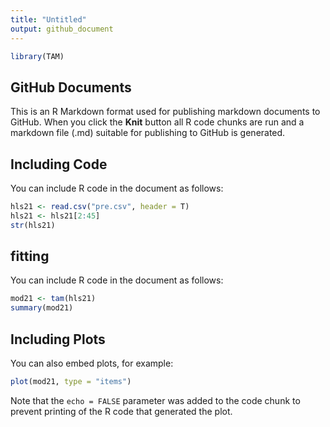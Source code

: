 ```yaml
---
title: "Untitled"
output: github_document
---
```


```r
library(TAM)
```

## GitHub Documents

This is an R Markdown format used for publishing markdown documents to GitHub. When you click the **Knit** button all R code chunks are run and a markdown file (.md) suitable for publishing to GitHub is generated.

## Including Code

You can include R code in the document as follows:

```r
hls21 <- read.csv("pre.csv", header = T)
hls21 <- hls21[2:45]
str(hls21)

```
## fitting

You can include R code in the document as follows:

```r
mod21 <- tam(hls21)
summary(mod21)

```

## Including Plots

You can also embed plots, for example:

```r
plot(mod21, type = "items")
```

Note that the `echo = FALSE` parameter was added to the code chunk to prevent printing of the R code that generated the plot.
